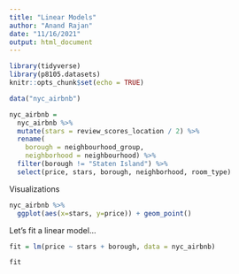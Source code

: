 ```yaml
---
title: "Linear Models"
author: "Anand Rajan"
date: "11/16/2021"
output: html_document
---
```


```r
library(tidyverse)
library(p8105.datasets)
knitr::opts_chunk$set(echo = TRUE)
```

```r
data("nyc_airbnb")

nyc_airbnb = 
  nyc_airbnb %>% 
  mutate(stars = review_scores_location / 2) %>% 
  rename(
    borough = neighbourhood_group,
    neighborhood = neighbourhood) %>% 
  filter(borough != "Staten Island") %>% 
  select(price, stars, borough, neighborhood, room_type)
```


Visualizations

```r
nyc_airbnb %>% 
  ggplot(aes(x=stars, y=price)) + geom_point()
```

Let's fit a linear model...

```r
fit = lm(price ~ stars + borough, data = nyc_airbnb)

fit
```

